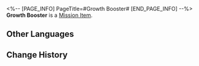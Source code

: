 <%-- [PAGE_INFO]
PageTitle=#Growth Booster#
[END_PAGE_INFO] --%>
{{Item Infobox
|id          = 140295
|image       = Item Growth Booster.png{{subst:void|<!--$UPLOAD:<<SpriteOutput/ItemFigures/140099.png>-<Item Growth Booster.png>-<Item Icons>>-->}}
|type        = Mission Item
|invCategory = Missions
|rarity      = 3
|effect      = 
|description = A high-tech medicine used to nurture starskiff seeds in Mr. Xiyan's story. This thing may exist in reality &mdash; just not with the exaggerated effects.
}}
{{Description|''"You might not be aware that the seeds used by the Xianzhou to grow starskiffs are of the same origin as the Arbor. Using such wood to make sword hilts won't be the same as using wood straight off the Arbor, but it's more than enough to defeat one mere Lord Ravager."''<br />''"Seriously?"''<br />''"Who cares. Just say the lines!"''}}
'''Growth Booster''' is a [[Mission Item]].

==Other Languages==
{{Other Languages
|en   = Growth Booster
|zhs  = 生长促进剂
|zht  = 生長促進劑
|ja   = 成長促進剤
|ko   = 성장촉진제
|es   = Poción de crecimiento
|fr   = Accélérateur de croissance
|ru   = Стимулятор роста
|th   = ยาเร่งการเจริญเติบโต
|vi   = Thuốc Thúc Đẩy Sinh Trưởng
|de   = Wachstumsbeschleuniger
|id   = Ramuan Penumbuh Super
|pt   = Intensificador de Crescimento
}}

==Change History==
{{Change History|1.2}}